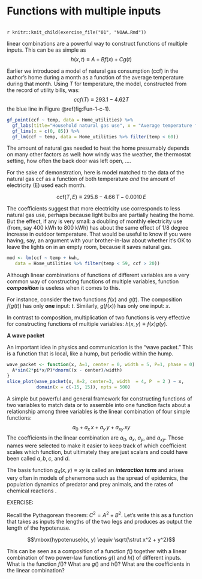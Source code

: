 # Functions with multiple inputs {#fun-multiple-inputs}





```exercise
```
`r knitr::knit_child(exercise_file("01", "NOAA.Rmd"))`


linear combinations are a powerful way to construct functions of multiple inputs. This can be as simple as $$h(x, t) \equiv A + B f(x) + C g(t)$$

::: {.workedexample}
Earlier we introduced a model of natural gas consumption (ccf) in the author's home during a month as a function of the average temperature during that month. Using $T$ for temperature, the model, constructed from the record of utility bills, was: $$ccf(T) \equiv 293.1 - 4.62 T$$ the blue line in Figure \@ref(fig:Fun-1-c-1).

```r
gf_point(ccf ~ temp, data = Home_utilities) %>%
  gf_labs(title="Household natural gas use", x = "Average temperature for the month (deg. F)", y = "Volume of gas used (cubic feet)") %>%
  gf_lims(x = c(0, 85)) %>% 
  gf_lm(ccf ~ temp, data = Home_utilities %>% filter(temp < 60))
```

The amount of natural gas needed to heat the home presumably depends on many other factors as well: how windy was the weather, the thermostat setting, how often the back door was left open, ....

For the sake of demonstration, here is model matched to the data of the natural gas ccf as a function of both temperature *and* the amount of electricity (E) used each month.

$$\mbox{ccf}(T, E) \equiv 295.8 - 4.66\, T - 0.0010\, E$$

The coefficients suggest that more electricity use corresponds to less natural gas use, perhaps because light bulbs are partially heating the home. But the effect, if any is very small: a doubling of monthly electricity use (from, say 400 kWh to 800 kWh) has about the same effect of 1/8 degree increase in outdoor temperature. That would be useful to know if you were having, say, an argument with your brother-in-law about whether it's OK to leave the lights on in an empty room, because it saves natural gas.


```r
mod <- lm(ccf ~ temp + kwh, 
   data = Home_utilities %>% filter(temp < 59, ccf > 20))
```   
:::


Although linear combinations of functions of different variables are a very common way of constructing functions of multiple variables, function ***composition*** is useless when it comes to this. 

For instance, consider the two functions $f(x)$ and $g(t)$. The composition $f(g(t))$ has only **one** input: $t$. Similarly, $g(f(x))$ has only one input: $x$. 

In contrast to composition, multiplication of two functions is very effective for constructing functions of multiple variables: $h(x,y) \equiv f(x) g(y)$. 

::: {.workedexample  data-latex=""}

**A wave packet**

An important idea in physics and communication is the "wave packet." This is a function that is local, like a hump, but periodic within the hump.

```r
wave_packet <- function(x, A=1, center = 0, width = 5, P=1, phase = 0) {
  A*sin(2*pi*x/P)*dnorm((x - center)/width)
}
slice_plot(wave_packet(x, A=2, center=3, width  = 4, P  = 2 ) ~ x, 
           domain(x = c(-15, 15)), npts = 500)
```
:::

::: {.workedexample}
A simple but powerful and general framework for constructing functions of two variables to match data or to assemble into one function facts about a relationship among three variables is the linear combination of four simple functions: $$a_0 + a_x\, x + a_y\, y + a_{xy}\, xy$$
The coefficients in the linear combination are $a_0$, $a_x$, $a_y$, and $a_{xy}$. Those names were selected to make it easier to keep track of which coefficient scales which function, but ultimately they are just scalars and could have been called $a, b, c$, and $d$.

The basis function $g_4(x, y) \equiv x y$ is called an ***interaction term*** and arises very often in models of phenemona such as the spread of epidemics, the population dynamics of predator and prey animals, and the rates of chemical reactions
. 

:::




EXERCISE:

Recall the Pythagorean theorem: $C^2 = A^2 + B^2$. Let's write this as a function that takes as inputs the lengths of the two legs and produces as output the length of the hypotenuse. 

$$\mbox{hypotenuse}(x, y) \equiv \sqrt{\strut x^2 + y^2}$$

This can be seen as a composition of a function $f()$ together with a linear combination of two power-law functions $g()$ and $h()$ of different inputs. What is the function $f()$? What are $g()$ and $h()$? What are the coefficients in the linear combination?

